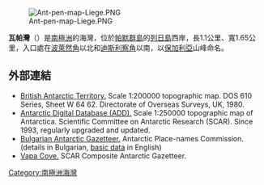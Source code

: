 [[Image:Ant-pen-map-Liege.PNG|thumb]]

'''瓦帕灣'''（{{lang-en|Vapa Cove}}）是[[南極洲|南極洲]]的海灣，位於[[帕默群島|帕默群島]]的[[列日島|列日島]]西岸，長1.1公里、寬1.65公里，入口處在[[波萊然角|波萊然角]]以北和[[迪斯利察角|迪斯利察角]]以南，以[[保加利亞|保加利亞]]山峰命名。

{{coord|64|02|45|S|62|02|10|W|display=title}}

==外部連結==
* [http://data.aad.gov.au/aadc/mapcat/display_map.cfm?map_id=3217 British Antarctic Territory.] {{Wayback|url=http://data.aad.gov.au/aadc/mapcat/display_map.cfm?map_id=3217 |date=20131110123643 }}  Scale 1:200000 topographic map.  DOS 610 Series, Sheet W 64 62.  Directorate of Overseas Surveys, UK, 1980.
* [http://www.add.scar.org Antarctic Digital Database (ADD).] {{Wayback|url=http://www.add.scar.org/ |date=20170305000653 }} Scale 1:250000 topographic map of Antarctica. Scientific Committee on Antarctic Research (SCAR). Since 1993, regularly upgraded and updated.
* [http://apcbg.org/gazet-bg.doc Bulgarian Antarctic Gazetteer.] {{Wayback|url=http://apcbg.org/gazet-bg.doc |date=20131012104624 }} Antarctic Place-names Commission. (details in Bulgarian, [http://apcbg.org/gazet.htm basic data] {{Wayback|url=http://apcbg.org/gazet.htm |date=20160304071225 }} in English)
* [https://data.aad.gov.au/aadc/gaz/scar/display_name.cfm?gaz_id=137737 Vapa Cove.] {{Wayback|url=https://data.aad.gov.au/aadc/gaz/scar/display_name.cfm?gaz_id=137737 |date=20200629071024 }} SCAR Composite Antarctic Gazetteer.

{{Antarctica-geo-stub}}
[[Category:南極洲海灣|Category:南極洲海灣]]